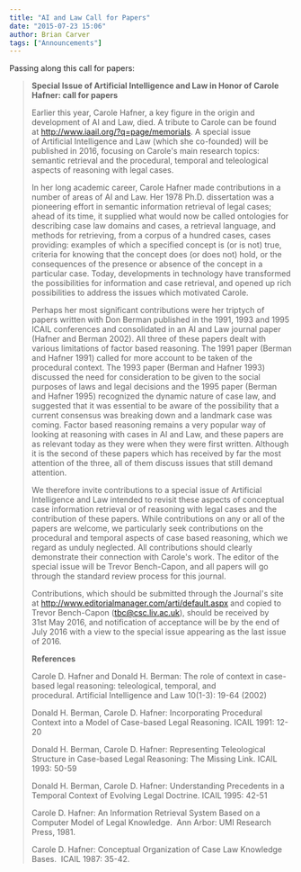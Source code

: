 ```yaml
---
title: "AI and Law Call for Papers"
date: "2015-07-23 15:06"
author: Brian Carver
tags: ["Announcements"]
---
```


Passing along this call for papers:

> **Special Issue of Artificial Intelligence and Law in Honor of
> Carole Hafner: call for papers**
>
> Earlier this year, Carole Hafner, a key figure in the origin and
> development of AI and Law, died. A tribute to Carole can be found
> at <http://www.iaail.org/?q=page/memorials>. A special issue
> of Artificial Intelligence and Law (which she co-founded) will be
> published in 2016, focusing on Carole's main research topics:
> semantic retrieval and the procedural, temporal and teleological
> aspects of reasoning with legal cases.
>
> In her long academic career, Carole Hafner made contributions in a
> number of areas of AI and Law. Her 1978 Ph.D. dissertation was a
> pioneering effort in semantic information retrieval of legal cases;
> ahead of its time, it supplied what would now be called ontologies for
> describing case law domains and cases, a retrieval language, and
> methods for retrieving, from a corpus of a hundred cases, cases
> providing: examples of which a specified concept is (or is not) true,
> criteria for knowing that the concept does (or does not) hold, or the
> consequences of the presence or absence of the concept in a particular
> case. Today, developments in technology have transformed the
> possibilities for information and case retrieval, and opened up rich
> possibilities to address the issues which motivated Carole.
>
> Perhaps her most significant contributions were her triptych of papers
> written with Don Berman published in the 1991, 1993 and 1995 ICAIL
> conferences and consolidated in an AI and Law journal paper (Hafner
> and Berman 2002). All three of these papers dealt with various
> limitations of factor based reasoning. The 1991 paper (Berman and
> Hafner 1991) called for more account to be taken of the procedural
> context. The 1993 paper (Berman and Hafner 1993) discussed the need
> for consideration to be given to the social purposes of laws and legal
> decisions and the 1995 paper (Berman and Hafner 1995) recognized the
> dynamic nature of case law, and suggested that it was essential to be
> aware of the possibility that a current consensus was breaking down
> and a landmark case was coming. Factor based reasoning remains a very
> popular way of looking at reasoning with cases in AI and Law, and
> these papers are as relevant today as they were when they were first
> written. Although it is the second of these papers which has received
> by far the most attention of the three, all of them discuss issues
> that still demand attention.
>
> We therefore invite contributions to a special issue of Artificial
> Intelligence and Law intended to revisit these aspects of conceptual
> case information retrieval or of reasoning with legal cases and the
> contribution of these papers. While contributions on any or all of the
> papers are welcome, we particularly seek contributions on the
> procedural and temporal aspects of case based reasoning, which we
> regard as unduly neglected. All contributions should clearly
> demonstrate their connection with Carole's work. The editor of the
> special issue will be Trevor Bench-Capon, and all papers will go
> through the standard review process for this journal.
>
> Contributions, which should be submitted through the Journal's site
> at <http://www.editorialmanager.com/arti/default.aspx> and copied to
> Trevor Bench-Capon (tbc@csc.liv.ac.uk), should be received by
> 31st May 2016, and notification of acceptance will be by the end of
> July 2016 with a view to the special issue appearing as the last issue
> of 2016.
>
> **References**
>
> Carole D. Hafner and Donald H. Berman: The role of context in
> case-based legal reasoning: teleological, temporal, and
> procedural. Artificial Intelligence and Law 10(1-3): 19-64 (2002)
>
> Donald H. Berman, Carole D. Hafner: Incorporating Procedural Context
> into a Model of Case-based Legal Reasoning. ICAIL 1991: 12-20
>
> Donald H. Berman, Carole D. Hafner: Representing Teleological
> Structure in Case-based Legal Reasoning: The Missing Link. ICAIL
> 1993: 50-59
>
> Donald H. Berman, Carole D. Hafner: Understanding Precedents in a
> Temporal Context of Evolving Legal Doctrine. ICAIL 1995: 42-51
>
> Carole D. Hafner: An Information Retrieval System Based on a Computer
> Model of Legal Knowledge.  Ann Arbor: UMI Research Press, 1981.
>
> Carole D. Hafner: Conceptual Organization of Case Law Knowledge
> Bases.  ICAIL 1987: 35-42.

